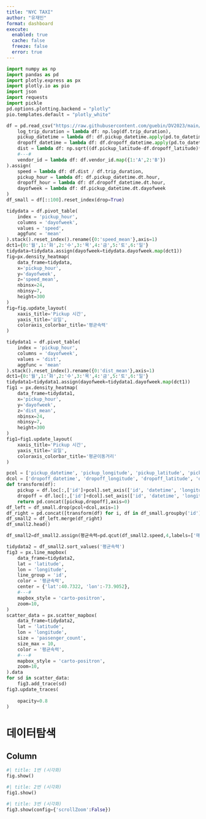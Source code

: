 ```yaml
---
title: "NYC TAXI"
author: "유재민"
format: dashboard
execute: 
  enabled: true
  cache: false
  freeze: false
  error: true
---
```


```python
import numpy as np
import pandas as pd
import plotly.express as px
import plotly.io as pio
import json
import requests
import pickle
pd.options.plotting.backend = "plotly"
pio.templates.default = "plotly_white"

df = pd.read_csv("https://raw.githubusercontent.com/guebin/DV2023/main/posts/NYCTaxi.csv").assign(
    log_trip_duration = lambda df: np.log(df.trip_duration),
    pickup_datetime = lambda df: df.pickup_datetime.apply(pd.to_datetime),
    dropoff_datetime = lambda df: df.dropoff_datetime.apply(pd.to_datetime),
    dist = lambda df: np.sqrt((df.pickup_latitude-df.dropoff_latitude)**2 + (df.pickup_longitude-df.dropoff_longitude)**2),
    #---#
    vendor_id = lambda df: df.vendor_id.map({1:'A',2:'B'})
).assign(
    speed = lambda df: df.dist / df.trip_duration,
    pickup_hour = lambda df: df.pickup_datetime.dt.hour,
    dropoff_hour = lambda df: df.dropoff_datetime.dt.hour,
    dayofweek = lambda df: df.pickup_datetime.dt.dayofweek
)
df_small = df[::100].reset_index(drop=True)

tidydata = df.pivot_table(
    index = 'pickup_hour',
    columns = 'dayofweek',
    values = 'speed',
    aggfunc = 'mean'
).stack().reset_index().rename({0:'speed_mean'},axis=1)
dct1={0:'월',1:'화',2:'수',3:'목',4:'금',5:'토',6:'일'}
tidydata=tidydata.assign(dayofweek=tidydata.dayofweek.map(dct1))
fig=px.density_heatmap(
    data_frame=tidydata,
    x='pickup_hour',
    y='dayofweek',
    z='speed_mean',
    nbinsx=24,
    nbinsy=7,
    height=300
)
fig=fig.update_layout(
    xaxis_title='Pickup 시간',
    yaxis_title='요일',
    coloraxis_colorbar_title='평균속력'
)

tidydata1 = df.pivot_table(
    index = 'pickup_hour',
    columns = 'dayofweek',
    values = 'dist',
    aggfunc = 'mean'
).stack().reset_index().rename({0:'dist_mean'},axis=1)
dct1={0:'월',1:'화',2:'수',3:'목',4:'금',5:'토',6:'일'}
tidydata1=tidydata1.assign(dayofweek=tidydata1.dayofweek.map(dct1))
fig1 = px.density_heatmap(
    data_frame=tidydata1,
    x='pickup_hour',
    y='dayofweek',
    z='dist_mean',
    nbinsx=24,
    nbinsy=7,
    height=300
)
fig1=fig1.update_layout(
    xaxis_title='Pickup 시간',
    yaxis_title='요일',
    coloraxis_colorbar_title='평균이동거리'
)

pcol = ['pickup_datetime', 'pickup_longitude', 'pickup_latitude', 'pickup_hour']
dcol = ['dropoff_datetime', 'dropoff_longitude', 'dropoff_latitude', 'dropoff_hour']
def transform(df):
    pickup = df.loc[:,['id']+pcol].set_axis(['id', 'datetime', 'longitude', 'latitude', 'hour'],axis=1).assign(type = 'pickup')
    dropoff = df.loc[:,['id']+dcol].set_axis(['id', 'datetime', 'longitude', 'latitude', 'hour'],axis=1).assign(type = 'dropoff')
    return pd.concat([pickup,dropoff],axis=0)
df_left = df_small.drop(pcol+dcol,axis=1)
df_right = pd.concat([transform(df) for i, df in df_small.groupby('id')]).reset_index(drop=True)
df_small2 = df_left.merge(df_right)
df_small2.head()

df_small2=df_small2.assign(평균속력=pd.qcut(df_small2.speed,4,labels=['매우느림','조금느림','조금빠름','매우빠름']))

tidydata2 = df_small2.sort_values('평균속력')
fig3 = px.line_mapbox(
    data_frame=tidydata2,
    lat = 'latitude',
    lon = 'longitude',
    line_group = 'id',
    color = '평균속력',
    center = {'lat':40.7322, 'lon':-73.9052},
    #---#
    mapbox_style = 'carto-positron',
    zoom=10,    
)
scatter_data = px.scatter_mapbox(
    data_frame=tidydata2,
    lat = 'latitude',
    lon = 'longitude',
    size = 'passenger_count',
    size_max = 10,
    color = '평균속력',
    #---#
    mapbox_style = 'carto-positron',
    zoom=10,   
).data 
for sd in scatter_data: 
    fig3.add_trace(sd)
fig3.update_traces(
    
    opacity=0.8
)

```

# 데이터탐색



## Column {width=50%}

```python
#| title: 1번 (시각화)
fig.show()
```

```python
#| title: 2번 (시각화)
fig1.show()
```

```python
#| title: 3번 (시각화)
fig3.show(config={'scrollZoom':False})
```
